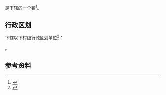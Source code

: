 {{中国乡级行政区|46/90/01/103/000}}

'''{{PAGENAMEBASE}}'''是{{PRC admin/fullname|46/90/01/103/000|3}}下辖的一个[[行政建制镇|镇]]<ref>{{PRC admin/ref sgc|{{PRC admin/parent|46/90/01/103/000}}}}</ref>。

== 行政区划 ==
{{PAGENAMEBASE}}下辖以下村级行政区划单位<ref>{{PRC admin/ref sgc|46/90/01/103/000}}</ref>：

{{PRC admin/children|46/90/01/103/000}}。

== 参考资料 ==
{{reflist}}

{{海南行政区划小作品}}
{{PRC admin/navcat|46/90/01/103/000}}